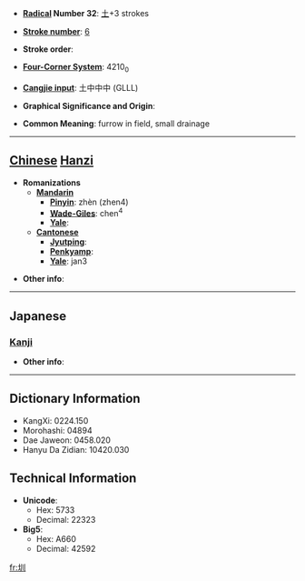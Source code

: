 * '''[[Wiktionary:Chinese radical index| Radical]] Number 32''': [[Wiktionary:Chinese radical index 土|土]]+3 strokes

* '''[[Wiktionary:Chinese total strokes index|Stroke number]]''': [[Wiktionary:Chinese total strokes index 6|6]]

* '''Stroke order''': 

* '''[[Wiktionary:Chinese four corner index|Four-Corner System]]''': 4210<sub>0</sub>

* '''[[Wiktionary:Chinese Cangjie index|Cangjie input]]''': 土中中中 (GLLL)

* '''Graphical Significance and Origin''': 

* '''Common Meaning''': furrow in field, small drainage

----

== [[Chinese]] [[Hanzi]] ==

* '''Romanizations'''
** '''[[Mandarin]]'''
*** '''[[Pinyin]]''': zhèn (zhen4)
*** '''[[Wade-Giles]]''': chen<sup>4</sup>
*** '''[[Yale]]''': 
** '''[[Cantonese]]'''
*** '''[[Jyutping]]''':
*** '''[[Penkyamp]]''': 
*** '''[[Yale]]''': jan3

* '''Other info''': 

----

==Japanese==
===[[Kanji]]===
{{kanji|on readings=[[しう]] (shiu), [[しゅ]] (shu), [[しん]] (shin), [[そん]] (son), [[しゅん]] (shun)
|kun readings=[[みぞ]] (mizo)
}}

* '''Other info''':  

----

== Dictionary Information ==

* KangXi: 0224.150
* Morohashi: 04894
* Dae Jaweon: 0458.020
* Hanyu Da Zidian: 10420.030

== Technical Information ==

* '''Unicode''':
** Hex: 5733
** Decimal: 22323
* '''Big5''':
** Hex: A660
** Decimal: 42592

[[fr:圳]]